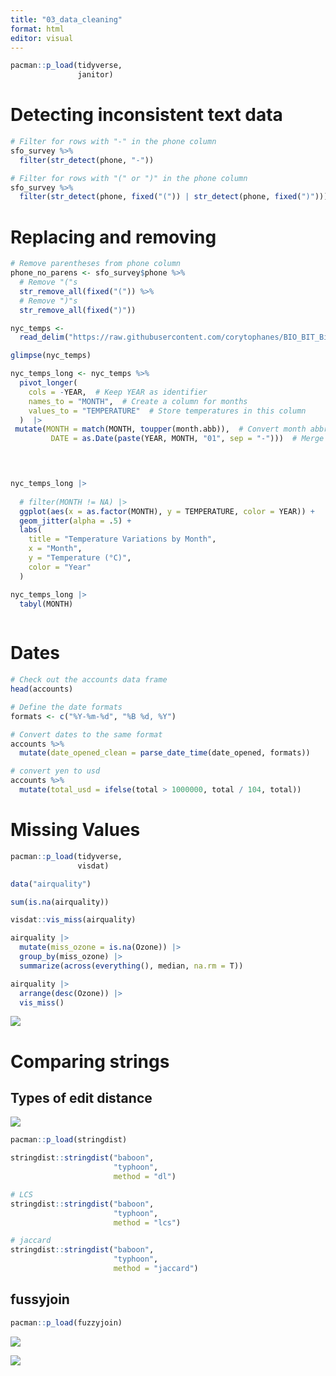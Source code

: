 ```yaml
---
title: "03_data_cleaning"
format: html
editor: visual
---
```


```r
pacman::p_load(tidyverse, 
               janitor) 
```

# **Detecting inconsistent text data**

```r
# Filter for rows with "-" in the phone column
sfo_survey %>%
  filter(str_detect(phone, "-"))
```

```r
# Filter for rows with "(" or ")" in the phone column
sfo_survey %>%
  filter(str_detect(phone, fixed("(")) | str_detect(phone, fixed(")")))
```

# **Replacing and removing**

```r
# Remove parentheses from phone column
phone_no_parens <- sfo_survey$phone %>%
  # Remove "("s
  str_remove_all(fixed("(")) %>%
  # Remove ")"s
  str_remove_all(fixed(")"))
```

```r
nyc_temps <-  
  read_delim("https://raw.githubusercontent.com/corytophanes/BIO_BIT_Bioinformatics_209/refs/heads/main/ref_files_pdfs/nyc_temps.txt")
```

```r
glimpse(nyc_temps)
```

```r
nyc_temps_long <- nyc_temps %>%
  pivot_longer(
    cols = -YEAR,  # Keep YEAR as identifier
    names_to = "MONTH",  # Create a column for months
    values_to = "TEMPERATURE"  # Store temperatures in this column
  )  |> 
 mutate(MONTH = match(MONTH, toupper(month.abb)),  # Convert month abbreviation to numeric
         DATE = as.Date(paste(YEAR, MONTH, "01", sep = "-")))  # Merge YEAR and MONTH into a date
         




```

```r
nyc_temps_long |> 
  
  # filter(MONTH != NA) |> 
  ggplot(aes(x = as.factor(MONTH), y = TEMPERATURE, color = YEAR)) +
  geom_jitter(alpha = .5) +
  labs(
    title = "Temperature Variations by Month",
    x = "Month",
    y = "Temperature (°C)",
    color = "Year"
  )
```

```r
nyc_temps_long |> 
  tabyl(MONTH)
  
```

# Dates

```r
# Check out the accounts data frame
head(accounts)

# Define the date formats
formats <- c("%Y-%m-%d", "%B %d, %Y")

# Convert dates to the same format
accounts %>%
  mutate(date_opened_clean = parse_date_time(date_opened, formats))
```

```r
# convert yen to usd
accounts %>%
  mutate(total_usd = ifelse(total > 1000000, total / 104, total))
```

# Missing Values

```r
pacman::p_load(tidyverse, 
               visdat)
```

```r
data("airquality")
```

```r
sum(is.na(airquality))
```

```r
visdat::vis_miss(airquality)
```

```r
airquality |> 
  mutate(miss_ozone = is.na(Ozone)) |> 
  group_by(miss_ozone) |> 
  summarize(across(everything(), median, na.rm = T))
```

```r
airquality |> 
  arrange(desc(Ozone)) |> 
  vis_miss()
```

![](images/clipboard-560287637.png)

# Comparing strings

## Types of edit distance

![](images/clipboard-454113606.png)

```r
pacman::p_load(stringdist)
```

```r
stringdist::stringdist("baboon", 
                       "typhoon", 
                       method = "dl")
```

```r
# LCS
stringdist::stringdist("baboon", 
                       "typhoon", 
                       method = "lcs")
```

```r
# jaccard
stringdist::stringdist("baboon", 
                       "typhoon", 
                       method = "jaccard")
```

## fussyjoin

```r
pacman::p_load(fuzzyjoin)
```

![](images/clipboard-466977798.png)

![](images/clipboard-672267679.png)
